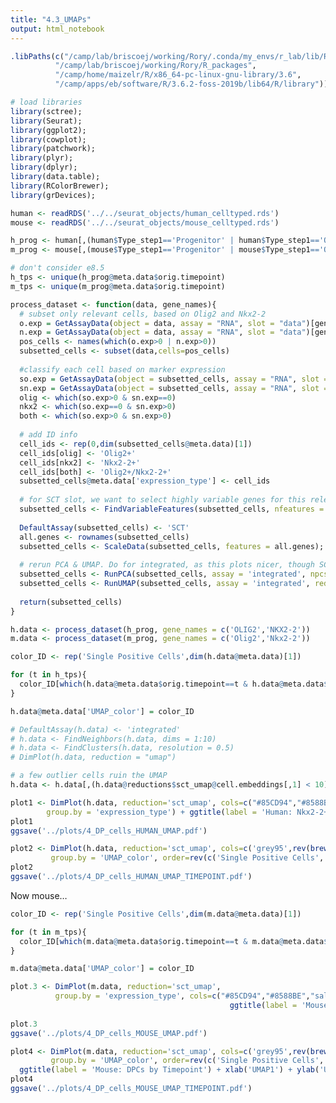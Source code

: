 ```yaml
---
title: "4.3_UMAPs"
output: html_notebook
---
```


```r
.libPaths(c("/camp/lab/briscoej/working/Rory/.conda/my_envs/r_lab/lib/R/library",
          "/camp/lab/briscoej/working/Rory/R_packages",
          "/camp/home/maizelr/R/x86_64-pc-linux-gnu-library/3.6",
          "/camp/apps/eb/software/R/3.6.2-foss-2019b/lib64/R/library"))
```


```r
# load libraries
library(sctree);
library(Seurat);
library(ggplot2);
library(cowplot);
library(patchwork);
library(plyr);
library(dplyr);
library(data.table);
library(RColorBrewer);
library(grDevices);
```

```r
human <- readRDS('../../seurat_objects/human_celltyped.rds')
mouse <- readRDS('../../seurat_objects/mouse_celltyped.rds')
```

```r
h_prog <- human[,(human$Type_step1=='Progenitor' | human$Type_step1=='Oligodendrocyte')]
m_prog <- mouse[,(mouse$Type_step1=='Progenitor' | mouse$Type_step1=='Oligodendrocyte')]
```

```r
# don't consider e8.5
h_tps <- unique(h_prog@meta.data$orig.timepoint)
m_tps <- unique(m_prog@meta.data$orig.timepoint)

process_dataset <- function(data, gene_names){
  # subset only relevant cells, based on Olig2 and Nkx2-2
  o.exp = GetAssayData(object = data, assay = "RNA", slot = "data")[gene_names[1],]
  n.exp = GetAssayData(object = data, assay = "RNA", slot = "data")[gene_names[2],]
  pos_cells <- names(which(o.exp>0 | n.exp>0))
  subsetted_cells <- subset(data,cells=pos_cells)
  
  #classify each cell based on marker expression
  so.exp = GetAssayData(object = subsetted_cells, assay = "RNA", slot = "data")[gene_names[1],]
  sn.exp = GetAssayData(object = subsetted_cells, assay = "RNA", slot = "data")[gene_names[2],]
  olig <- which(so.exp>0 & sn.exp==0)
  nkx2 <- which(so.exp==0 & sn.exp>0)
  both <- which(so.exp>0 & sn.exp>0)
  
  # add ID info
  cell_ids <- rep(0,dim(subsetted_cells@meta.data)[1])
  cell_ids[olig] <- 'Olig2+'
  cell_ids[nkx2] <- 'Nkx2-2+'
  cell_ids[both] <- 'Olig2+/Nkx2-2+'
  subsetted_cells@meta.data['expression_type'] <- cell_ids
  
  # for SCT slot, we want to select highly variable genes for this relevant population
  subsetted_cells <- FindVariableFeatures(subsetted_cells, nfeatures = 5000, assay = 'SCT');
  
  DefaultAssay(subsetted_cells) <- 'SCT'
  all.genes <- rownames(subsetted_cells)
  subsetted_cells <- ScaleData(subsetted_cells, features = all.genes);
  
  # rerun PCA & UMAP. Do for integrated, as this plots nicer, though SCT can be used for analysis since integrated doesn't contain the genes we care about.
  subsetted_cells <- RunPCA(subsetted_cells, assay = 'integrated', npcs = 50, verbose = FALSE, reduction.name='sct_pca');
  subsetted_cells <- RunUMAP(subsetted_cells, assay = 'integrated', reduction = "sct_pca", dims = 1:20, reduction.name='sct_umap', verbose = FALSE);
  
  return(subsetted_cells)
}

h.data <- process_dataset(h_prog, gene_names = c('OLIG2','NKX2-2'))
m.data <- process_dataset(m_prog, gene_names = c('Olig2','Nkx2-2'))
```

```r
color_ID <- rep('Single Positive Cells',dim(h.data@meta.data)[1])

for (t in h_tps){
  color_ID[which(h.data@meta.data$orig.timepoint==t & h.data@meta.data$expression_type=='Olig2+/Nkx2-2+')] = t
}

h.data@meta.data['UMAP_color'] = color_ID 
```


```r
# DefaultAssay(h.data) <- 'integrated'
# h.data <- FindNeighbors(h.data, dims = 1:10)
# h.data <- FindClusters(h.data, resolution = 0.5)
# DimPlot(h.data, reduction = "umap")
```



```r
# a few outlier cells ruin the UMAP
h.data <- h.data[,(h.data@reductions$sct_umap@cell.embeddings[,1] < 10)]
```



```r
plot1 <- DimPlot(h.data, reduction='sct_umap', cols=c("#85CD94","#8588BE","salmon"),
        group.by = 'expression_type') + ggtitle(label = 'Human: Nkx2-2+ & Olig2+ Cells') + xlab('UMAP1') + ylab('UMAP2')
plot1
ggsave('../plots/4_DP_cells_HUMAN_UMAP.pdf')
```


```r
plot2 <- DimPlot(h.data, reduction='sct_umap', cols=c('grey95',rev(brewer.pal(4, 'Spectral'))),
         group.by = 'UMAP_color', order=rev(c('Single Positive Cells','CS12','CS14','CS17','CS19'))) + ggtitle(label = 'Human: DPCs by Timepoint') + xlab('UMAP1') + ylab('UMAP2')
plot2
ggsave('../plots/4_DP_cells_HUMAN_UMAP_TIMEPOINT.pdf')
```

Now mouse...



```r
color_ID <- rep('Single Positive Cells',dim(m.data@meta.data)[1])

for (t in m_tps){
  color_ID[which(m.data@meta.data$orig.timepoint==t & m.data@meta.data$expression_type=='Olig2+/Nkx2-2+')] = gsub('5','.5',tolower(t))
}

m.data@meta.data['UMAP_color'] = color_ID 
```

```r
plot.3 <- DimPlot(m.data, reduction='sct_umap', 
          group.by = 'expression_type', cols=c("#85CD94","#8588BE","salmon")) + 
                                                 ggtitle(label = 'Mouse: Nkx2-2+ & Olig2+ Cells') + xlab('UMAP1') + ylab('UMAP2')
          
plot.3
ggsave('../plots/4_DP_cells_MOUSE_UMAP.pdf')
```


```r
plot4 <- DimPlot(m.data, reduction='sct_umap', cols=c('grey95',rev(brewer.pal(5, 'Spectral'))),
         group.by = 'UMAP_color', order=rev(c('Single Positive Cells','e9.5','e10.5','e11.5','e12.5','e13.5'))) + 
  ggtitle(label = 'Mouse: DPCs by Timepoint') + xlab('UMAP1') + ylab('UMAP2')
plot4
ggsave('../plots/4_DP_cells_MOUSE_UMAP_TIMEPOINT.pdf')
```






